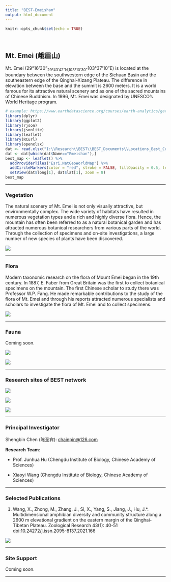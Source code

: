 ```yaml
---
title: "BEST-Emeishan"
output: html_document
---
```


```r
knitr::opts_chunk$set(echo = TRUE)
```

<br>

## Mt. Emei (峨眉山)

Mt. Emei (29°16'30"~29°43'42"N,103°10'30"~103°37'10"E) is located at the boundary between the southwestern edge of the Sichuan Basin and the southeastern edge of the Qinghai-Xizang Plateau. The difference in elevation between the base and the summit is 2600 meters. It is a world famous for its attractive natural scenery and as one of the sacred mountains of Chinese Buddhism. In 1996, Mt. Emei was designated by UNESCO's World Heritage program.

<div align="center">
```r
# example: https://www.earthdatascience.org/courses/earth-analytics/get-data-using-apis/leaflet-r/
library(dplyr)
library(ggplot2)
library(rjson)
library(jsonlite)
library(leaflet)
library(RCurl)
library(openxlsx)
dat <- read.xlsx("I:\\Research\\BEST\\BEST_Documents\\Locations_Best_Current.xlsx")
dat <- dat[which(dat$Name=="Emeishan"),]
best_map <- leaflet() %>%
  addProviderTiles("Esri.NatGeoWorldMap") %>%
  addCircleMarkers(color = "red", stroke = FALSE, fillOpacity = 0.5, lng=dat$long, lat=dat$lat, popup=dat$NameCN)%>%
  setView(dat$long[1], dat$lat[1], zoom = 8)
best_map
```
</div>

<hr>

### **Vegetation**

The natural scenery of Mt. Emei is not only visually attractive, but environmentally complex. The wide variety of habitats have resulted in numerous vegetation types and a rich and highly diverse flora. Hence, the mountain has often been referred to as a natural botanical garden and has attracted numerous botanical researchers from various parts of the world. Through the collection of specimens and on-site investigations, a large number of new species of plants have been discovered.

[![](Pictures/Emei-2.jpg)](Pictures/Emei-2.jpg)

<hr>

### **Flora**

Modern taxonomic research on the flora of Mount Emei began in the 19th century. In 1887, E. Faber from Great Britain was the first to collect botanical specimens on the mountain. The first Chinese scholar to study there was Professor W.P. Fang. He made remarkable contributions to the study of the flora of Mt. Emei and through his reports attracted numerous specialists and scholars to investigate the flora of Mt. Emei and to collect specimens.

[![](Pictures/Emei-4.jpg)](Pictures/Emei-4.jpg)


<hr>

### **Fauna**

Coming soon.

[![](Pictures/Emei-3.jpg)](Pictures/Emei-3.jpg)

![](Pictures/Emei (2).jpg)

<hr>

### **Research sites of BEST network**

![](Pictures/Emei (1).jpg)

![](Pictures/Emei (4).jpg)

![](Pictures/Emei (3).jpg)

<hr>

### **Principal Investigator**

Shengbin Chen (陈圣宾): [chainpin@126.com](mailto:chainpin@126.com)

**Research Team**:

-  Prof. Junhua Hu (Chengdu Institute of Biology, Chinese Academy of Sciences)

-  Xiaoyi Wang (Chengdu Institute of Biology, Chinese Academy of Sciences)

<hr>

### **Selected Publications**

1) Wang, X., Zhong, M., Zhang, J., Si, X., Yang, S., Jiang, J., Hu, J.*. Multidimensional amphibian diversity and community structure along a 2600 m elevational gradient on the eastern margin of the Qinghai-Tibetan Plateau. Zoological Research 43(1): 40-51 doi:10.24272/j.issn.2095-8137.2021.166

![](Pictures/BEST-Emei_Cover.jpg)

<hr>

### **Site Support**

Coming soon.

<hr>